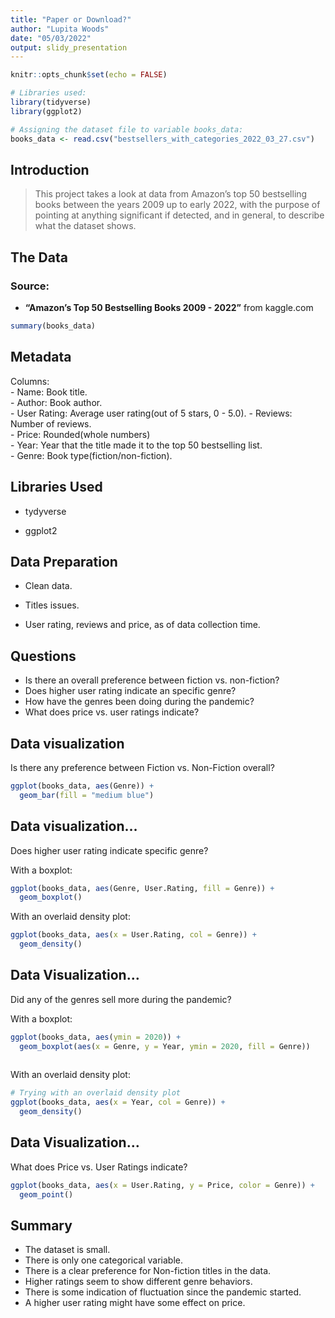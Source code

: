 ---
title: "Paper or Download?"
author: "Lupita Woods"
date: "05/03/2022"
output: slidy_presentation
---

```{r setup, include=FALSE}
knitr::opts_chunk$set(echo = FALSE)

# Libraries used:
library(tidyverse)
library(ggplot2)

# Assigning the dataset file to variable books_data:
books_data <- read.csv("bestsellers_with_categories_2022_03_27.csv")
```

## Introduction

>  This project takes a look at data from Amazon's top 50 bestselling books between the years 2009 up to early 2022, with the purpose of pointing at anything significant if detected, and in general, to describe what the dataset shows.  

## The Data  
### Source:  
- **"Amazon's Top 50 Bestselling Books 2009 - 2022"** from kaggle.com

```{r echo=TRUE}
summary(books_data)
```

## Metadata
Columns:  
- Name: Book title.  
- Author: Book author.  
- User Rating: Average user rating(out of 5 stars, 0 - 5.0).
- Reviews: Number of reviews.   
- Price: Rounded(whole numbers)  
- Year: Year that the title made it to the top 50 bestselling list.  
- Genre: Book type(fiction/non-fiction).  

## Libraries Used

- tydyverse  
  
- ggplot2  


## Data Preparation
  
- Clean data.  

- Titles issues.  
  
- User rating, reviews and price, as of data collection time.  

## Questions  

- Is there an overall preference between fiction vs. non-fiction?  
- Does higher user rating indicate an specific genre?  
- How have the genres been doing during the pandemic?
- What does price vs. user ratings indicate?  

## Data visualization  

Is there any preference between Fiction vs. Non-Fiction overall?  
  
```{r}
ggplot(books_data, aes(Genre)) + 
  geom_bar(fill = "medium blue")
```

## Data visualization...  

Does higher user rating indicate specific genre?  
  
With a boxplot:  

```{r}

ggplot(books_data, aes(Genre, User.Rating, fill = Genre)) + 
  geom_boxplot()

```
  
With an overlaid density plot:  

```{r}

ggplot(books_data, aes(x = User.Rating, col = Genre)) + 
  geom_density()

```


## Data Visualization...
Did any of the genres sell more during the  pandemic?  

With a boxplot:  

```{r}

ggplot(books_data, aes(ymin = 2020)) + 
  geom_boxplot(aes(x = Genre, y = Year, ymin = 2020, fill = Genre))
  
```
  
With an overlaid density plot:  

```{r}
# Trying with an overlaid density plot
ggplot(books_data, aes(x = Year, col = Genre)) + 
  geom_density()

```

## Data Visualization...
What does Price vs. User Ratings indicate?  

```{r}

ggplot(books_data, aes(x = User.Rating, y = Price, color = Genre)) + 
  geom_point()

```


## Summary

- The dataset is small.  
- There is only one categorical variable.  
- There is a clear preference for Non-fiction titles in the data.
- Higher ratings seem to show different genre behaviors.
- There is some indication of fluctuation since the pandemic started.
- A higher user rating might have some effect on price.




